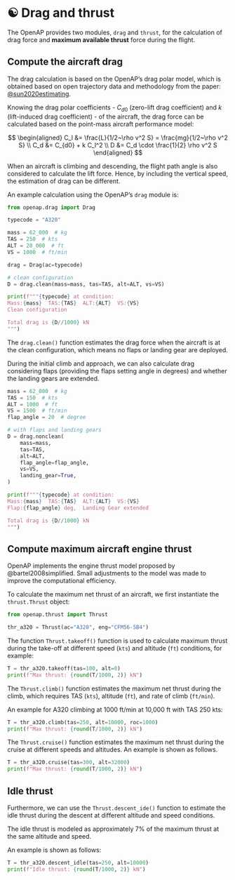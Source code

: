 # ☯️ Drag and thrust

The OpenAP provides two modules, `drag` and `thrust`, for the calculation of drag force and __maximum available thrust__ force during the flight.

## Compute the aircraft drag

The drag calculation is based on the OpenAP's drag polar model, which is obtained based on open trajectory data and methodology from the paper: 
[@sun2020estimating](https://repository.tudelft.nl/record/uuid:c3ff6240-e5d7-46fa-a47c-77304f5c1c49).

Knowing the drag polar coefficients - $C_{d0}$ (zero-lift drag coefficient) and $k$ (lift-induced drag coefficient) - of the aircraft, the drag force can be calculated based on the point-mass aircraft performance model:

$$
\begin{aligned}
C_l &= \frac{L}{1/2~\rho v^2 S} = \frac{mg}{1/2~\rho v^2 S} \\
C_d &= C_{d0} + k C_l^2 \\
D &= C_d \cdot \frac{1}{2} \rho v^2 S
\end{aligned}
$$

When an aircraft is climbing and descending, the flight path angle is also considered to calculate the lift force. Hence, by including the vertical speed, the estimation of drag can be different. 

An example calculation using the OpenAP's `drag` module is: 

```python
from openap.drag import Drag

typecode = "A320"

mass = 62_000  # kg
TAS = 250  # kts
ALT = 20_000  # ft
VS = 1000  # ft/min

drag = Drag(ac=typecode)

# clean configuration
D = drag.clean(mass=mass, tas=TAS, alt=ALT, vs=VS)

print(f"""{typecode} at condition: 
Mass:{mass}  TAS:{TAS}  ALT:{ALT}  VS:{VS} 
Clean configuration 

Total drag is {D//1000} kN
""")
```

The `drag.clean()` function estimates the drag force when the aircraft is at the clean configuration, which means no flaps or landing gear are deployed. 

During the initial climb and approach, we can also calculate drag considering flaps (providing the flaps setting angle in degrees) and whether the landing gears are extended.

```python

mass = 62_000  # kg
TAS = 150  # kts
ALT = 1000  # ft
VS = 1500  # ft/min
flap_angle = 20  # degree

# with flaps and landing gears
D = drag.nonclean(
    mass=mass,
    tas=TAS,
    alt=ALT,
    flap_angle=flap_angle,
    vs=VS,
    landing_gear=True,
)

print(f"""{typecode} at condition: 
Mass:{mass}  TAS:{TAS}  ALT:{ALT}  VS:{VS} 
Flap:{flap_angle} deg,  Landing Gear extended 

Total drag is {D//1000} kN
""")

```


## Compute maximum aircraft engine thrust

OpenAP implements the engine thrust model proposed by @bartel2008simplified. Small adjustments to the model was made to improve the computational efficiency.

To calculate the maximum net thrust of an aircraft, we first instantiate the `thrust.Thrust` object:

```python
from openap.thrust import Thrust

thr_a320 = Thrust(ac="A320", eng="CFM56-5B4")
```

The function `Thrust.takeoff()` function is used to calculate maximum thrust during the take-off at different speed (`kts`) and altitude (`ft`) conditions, for example:

```python
T = thr_a320.takeoff(tas=100, alt=0)
print(f"Max thrust: {round(T/1000, 2)} kN")
```

The `Thrust.climb()` function estimates the maximum net thrust during the climb, which requires TAS (`kts`), altitude (`ft`), and rate of climb (`ft/min`). 

An example for A320 climbing at 1000 ft/min at 10,000 ft with TAS 250 kts:

```python
T = thr_a320.climb(tas=250, alt=10000, roc=1000)
print(f"Max thrust: {round(T/1000, 2)} kN")
```

The `Thrust.cruise()` function estimates the maximum net thrust during the cruise at different speeds and altitudes. An example is shown as follows.

```python
T = thr_a320.cruise(tas=300, alt=32000)
print(f"Max thrust: {round(T/1000, 2)} kN")
```

## Idle thrust

Furthermore, we can use the `Thrust.descent_ide()` function to estimate the idle thrust during the descent at different altitude and speed conditions. 

The idle thrust is modeled as approximately 7% of the maximum thrust at the same altitude and speed.

An example is shown as follows:

```python
T = thr_a320.descent_idle(tas=250, alt=10000)
print(f"Idle thrust: {round(T/1000, 2)} kN")
```
